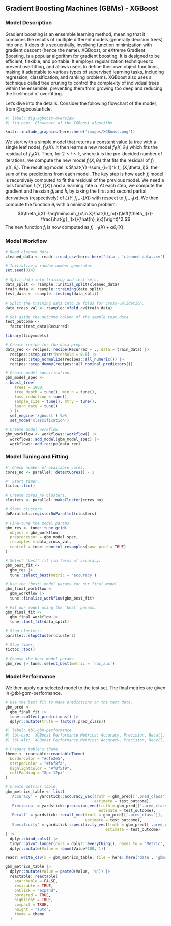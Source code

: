 ## Gradient Boosting Machines (GBMs) - XGBoost

### Model Description
Gradient boosting is an ensemble learning method, meaning that it combines the results of multiple different models (generally decision trees) into one. It does this sequentially, involving function minimization with gradient descent (hence the name). XGBoost, or eXtreme Gradient Boosting, is a popular algorithm for gradient boosting. It is designed to be efficient, flexible, and portable. It employs regularization techniques to prevent overfitting, and allows users to define their own object functions, making it adaptable to various types of supervised learning tasks, including regression, classification, and ranking problems. XGBoost also uses a technique called tree pruning to control the complexity of individual trees within the ensemble, preventing them from growing too deep and reducing the likelihood of overfitting.

Let's dive into the details. Consider the following flowchart of the model, from @xgboostarticle.

```r
#| label: fig-xgboost-overview
#| fig-cap: 'Flowchart of the XGBoost algorithm.'

knitr::include_graphics(here::here('images/XGBoost.png'))
```

We start with a simple model that returns a constant value (a tree with a single leaf node), $f_0(X)$. It then learns a new model $f_1(X, \theta_1)$ which fits the residual of $f_0(X)$. Then, for $2\le i\le k$, where $k$ is the pre-decided number of iterations, we compute the new model $f_i(X, \theta_i)$ that fits the residual of $f_{i-1}(X, \theta_i)$. The resulting model is $\hat{Y}=\sum_{i=1}^k f_i(X,\theta_i)$, the sum of the predictions from each model. The key step is how each $f_i$ model is recursively computed to fit the residual of the previous model. We need a loss function $L(Y, f(X))$ and a learning rate $\alpha$. At each step, we compute the gradient and hessian $\hat{g}_i$ and $\hat{h}_i$ by taking the first and second partial derivatives (respectively) of $L(Y, f_{i-1}(X))$ with respect to $f_{i-1}(x)$. We then compute the function $\theta_i$ with a minimization problem:
$$\theta_i(X)=\arg\min\sum_{x\in X}\hat{h}_m(x)\left(\theta_i(x)-\frac{\hat{g}_i(x)}{\hat{h}_i(x)}\right)^2.$$
The new function $f_i$ is now computed as $f_{i-1}(X) + \alpha\theta_i(X)$. 

### Model Workflow

```r
# Read cleaned data.
cleaned_data <- readr::read_csv(here::here('data', 'cleaned-data.csv'))
```


```r

# Initialize a random number generator.
set.seed(314)

# Split data into training and test sets.
data_split <- rsample::initial_split(cleaned_data)
train_data <- rsample::training(data_split)
test_data <- rsample::testing(data_split)

# Split the training data into 10 folds for cross-validation.
data_cross_val <- rsample::vfold_cv(train_data)

# Set aside the outcome column of the sample test data.
test_outcome <- 
  factor(test_data$Recurred)

```


```r
library(tidymodels)

# Create recipe for the data prep.
data_rec <- recipes::recipe(Recurred ~ ., data = train_data) |>
  recipes::step_corr(threshold = 0.6) |>
  recipes::step_normalize(recipes::all_numeric()) |>
  recipes::step_dummy(recipes::all_nominal_predictors())

```



```r

# Create model specification.
gbm_model_spec <- 
  boost_tree(
    trees = 1000,
    tree_depth = tune(), min_n = tune(),
    loss_reduction = tune(),
    sample_size = tune(), mtry = tune(),
    learn_rate = tune()
  ) |>
  set_engine('xgboost') %>%
  set_mode('classification')

# Create model workflow.
gbm_workflow <- workflows::workflow() |>
  workflows::add_model(gbm_model_spec) |>
  workflows::add_recipe(data_rec)

```

### Model Tuning and Fitting


```r

#' Check number of available cores.
cores_no <- parallel::detectCores() - 1

#' Start timer.
tictoc::tic()

# Create cores_no clusters.
clusters <- parallel::makeCluster(cores_no)

# Start clusters.
doParallel::registerDoParallel(clusters)

# Fine-tune the model params.
gbm_res <- tune::tune_grid(
  object = gbm_workflow,
  preprocessor = gbm_model_spec,
  resamples = data_cross_val,
  control = tune::control_resamples(save_pred = TRUE)
)

# Select 'best' fit (in terms of accuracy).
gbm_best_fit <- 
  gbm_res |> 
  tune::select_best(metric = 'accuracy')

# Use the 'best' model params for our final model.
gbm_final_workflow <- 
  gbm_workflow |>
  tune::finalize_workflow(gbm_best_fit)

# Fit our model using the 'best' params.
gbm_final_fit <- 
  gbm_final_workflow |> 
  tune::last_fit(data_split)

# Stop clusters.
parallel::stopCluster(clusters)

# Stop timer.
tictoc::toc()

# Choose the best model params.
gbm_res |> tune::select_best(metric = 'roc_auc')

```

### Model Performance

We then apply our selected model to the test set. The final metrics are given in @tbl-gbm-performance.

```r

# Use the best fit to make predictions on the test data.
gbm_pred <- 
  gbm_final_fit |> 
  tune::collect_predictions() |>
  dplyr::mutate(truth = factor(.pred_class))

```


```r
#| label: tbl-gbm-performance
#| tbl-cap: 'XGBoost Performance Metrics: Accuracy, Precision, Recall, and Specificity.'
#| tbl-alt: 'XGBoost Performance Metrics: Accuracy, Precision, Recall, and Specificity.'

# Prepare table's theme.
theme <- reactable::reactableTheme(
  borderColor = "#dfe2e5",
  stripedColor = "#f6f8fa", 
  highlightColor = "#f0f5f9",
  cellPadding = "8px 12px"
)

# Create metrics table.
gbm_metrics_table <- list(
  'Accuracy' = yardstick::accuracy_vec(truth = gbm_pred[['.pred_class']],
                                       estimate = test_outcome),
  'Precision' = yardstick::precision_vec(truth = gbm_pred[['.pred_class']],
                                         estimate = test_outcome),
  'Recall' = yardstick::recall_vec(truth = gbm_pred[['.pred_class']],
                                   estimate = test_outcome),
  'Specificity' = yardstick::specificity_vec(truth = gbm_pred[['.pred_class']],
                                            estimate = test_outcome)
) |>
  dplyr::bind_cols() |>
  tidyr::pivot_longer(cols = dplyr::everything(), names_to = 'Metric', values_to = 'Value') |>
  dplyr::mutate(Value = round(Value*100, 1))

readr::write_csv(x = gbm_metrics_table, file = here::here('data', 'gbm-metrics.csv'))

gbm_metrics_table |>
  dplyr::mutate(Value = paste0(Value, '%')) |>
  reactable::reactable(
    searchable = FALSE, 
    resizable = TRUE,
    onClick = "expand",
    bordered = TRUE,
    highlight = TRUE, 
    compact = TRUE,
    height = "auto",
    theme = theme
  )

```